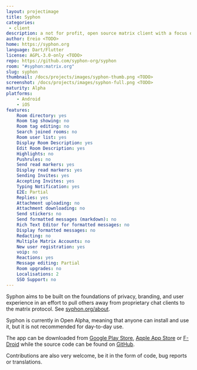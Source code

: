 ```yaml
---
layout: projectimage
title: Syphon
categories:
 - client
description: a not for profit, open source matrix client with a focus on privacy and ease of use
author: Ereio <TODO>
home: https://syphon.org
language: Dart/Flutter
license: AGPL-3.0-only <TODO>
repo: https://github.com/syphon-org/syphon
room: "#syphon:matrix.org"
slug: syphon
thumbnail: /docs/projects/images/syphon-thumb.png <TODO>
screenshot: /docs/projects/images/syphon-full.png <TODO>
maturity: Alpha
platforms:
    - Android
    - iOS
features:
    Room directory: yes
    Room tag showing: no
    Room tag editing: no
    Search joined rooms: no
    Room user list: yes
    Display Room Description: yes
    Edit Room Description: yes
    Highlights: no
    Pushrules: no
    Send read markers: yes
    Display read markers: yes
    Sending Invites: yes
    Accepting Invites: yes
    Typing Notification: yes
    E2E: Partial
    Replies: yes
    Attachment uploading: no
    Attachment downloading: no
    Send stickers: no
    Send formatted messages (markdown): no
    Rich Text Editor for formatted messages: no
    Display formatted messages: no
    Redacting: no
    Multiple Matrix Accounts: no
    New user registration: yes
    voip: no
    Reactions: yes
    Message editing: Partial
    Room upgrades: no
    Localisations: 2
    SSO Support: no
---
```


Syphon aims to be built on the foundations of privacy, branding, and user experience in an effort to pull others away from proprietary chat clients to the matrix protocol. See [syphon.org/about](https://www.syphon.org/about).

Syphon is currently in Open Alpha, meaning that anyone can install and use it, but it is not recommended for day-to-day use.

The app can be downloaded from [Google Play Store](https://play.google.com/store/apps/details?id=org.tether.tether), [Apple App Store](https://apps.apple.com/us/app/syphon/id1496285352) or [F-Droid](https://f-droid.org/packages/org.tether.tether) while the source code can be found on [GitHub](https://github.com/syphon-org/syphon).

Contributions are also very welcome, be it in the form of code, bug reports or translations.
